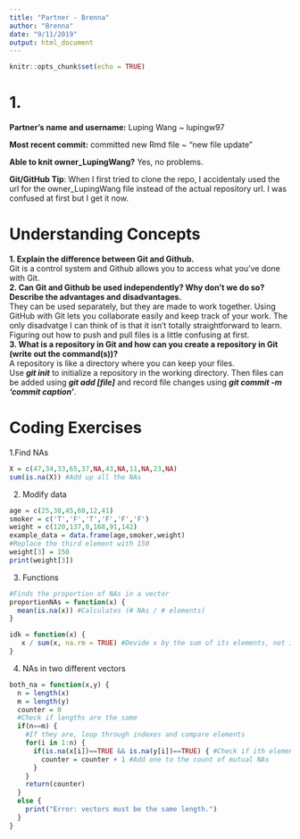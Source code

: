 ```yaml
---
title: "Partner - Brenna"
author: "Brenna"
date: "9/11/2019"
output: html_document
---
```


```r
knitr::opts_chunk$set(echo = TRUE)
```

# 1.\
**Partner's name and username:** Luping Wang ~ lupingw97\

**Most recent commit:** committed new Rmd file ~ "new file update"\

**Able to knit owner_LupingWang?** Yes, no problems.\

**Git/GitHub Tip**: When I first tried to clone the repo, I accidentaly used the url for the owner_LupingWang file instead of the actual repository url. I was confused at first but I get it now.\

# Understanding Concepts
**1. Explain the difference between Git and Github.**\
Git is a control system and Github allows you to access what you've done with Git.\
**2. Can Git and Github be used independently? Why don't we do so? Describe the advantages and disadvantages.**\
They can be used separately, but they are made to work together. Using GitHub with Git lets you collaborate easily and keep track of your work. The only disadvatge I can think of is that it isn't totally straightforward to learn. Figuring out how to push and pull files is a little confusing at first.\
**3. What is a repository in Git and how can you create a repository in Git (write out the command(s))?**\
A repository is like a directory where you can keep your files.\
Use ***git init*** to initialize a repository in the working directory. Then files can be added using ***git add [file]*** and record file changes using ***git commit -m 'commit caption'***.\

# Coding Exercises
1.Find NAs
```r
X = c(47,34,33,65,37,NA,43,NA,11,NA,23,NA)
sum(is.na(X)) #Add up all the NAs
```

2. Modify data
```r
age = c(25,30,45,60,12,41)
smoker = c('T','F','T','F','F','F')
weight = c(120,137,0,168,91,142)
example_data = data.frame(age,smoker,weight)
#Replace the third element with 150
weight[3] = 150
print(weight[3])
```

3. Functions
```r
#Finds the proportion of NAs in a vector
proportionNAs = function(x) {
  mean(is.na(x)) #Calculates (# NAs / # elements)
}

idk = function(x) {
   x / sum(x, na.rm = TRUE) #Devide x by the sum of its elements, not including NAs
}
```

4. NAs in two different vectors
```r
both_na = function(x,y) {
  n = length(x)
  m = length(y)
  counter = 0
  #Check if lengths are the same
  if(n==m) {
    #If they are, loop through indexes and compare elements
    for(i in 1:n) {
      if(is.na(x[i])==TRUE && is.na(y[i])==TRUE) { #Check if ith elements are NA
        counter = counter + 1 #Add one to the count of mutual NAs
      }
    }
    return(counter)
  }
  else {
    print("Error: vectors must be the same length.")
  }
}
```





